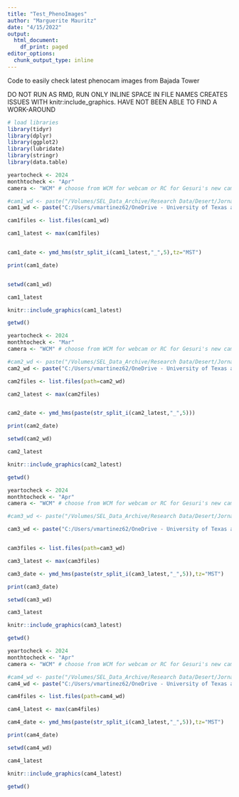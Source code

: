 ```yaml
---
title: "Test_PhenoImages"
author: "Marguerite Mauritz"
date: "4/15/2022"
output:
  html_document:
    df_print: paged
editor_options:
  chunk_output_type: inline
---
```

Code to easily check latest phenocam images from Bajada Tower

DO NOT RUN AS RMD, RUN ONLY INLINE
SPACE IN FILE NAMES CREATES ISSUES WITH knitr:include_graphics. 
HAVE NOT BEEN ABLE TO FIND A WORK-AROUND

```r
# load libraries
library(tidyr)
library(dplyr)
library(ggplot2)
library(lubridate)
library(stringr)
library(data.table)
```

```r
yeartocheck <- 2024
monthtocheck <- "Apr"
camera <- "WCM" # choose from WCM for webcam or RC for Gesuri's new cameras

#cam1_wd <- paste("/Volumes/SEL_Data_Archive/Research Data/Desert/Jornada/Bahada/Phenocam/TwrPhenocam/Cam1_Tram/",yeartocheck,"/",sep="")
cam1_wd <- paste("C:/Users/vmartinez62/OneDrive - University of Texas at El Paso/Bahada/Phenocam/L0/Bahada_Cam1_Tram/",camera,"/pic/RGB/",yeartocheck,"/",monthtocheck,"/",sep="")

cam1files <- list.files(cam1_wd)

cam1_latest <- max(cam1files)


cam1_date <- ymd_hms(str_split_i(cam1_latest,"_",5),tz="MST")

print(cam1_date)


setwd(cam1_wd)

cam1_latest

knitr::include_graphics(cam1_latest)

getwd()
```


```r
yeartocheck <- 2024
monthtocheck <- "Mar"
camera <- "WCM" # choose from WCM for webcam or RC for Gesuri's new cameras

#cam2_wd <- paste("/Volumes/SEL_Data_Archive/Research Data/Desert/Jornada/Bahada/Phenocam/TwrPhenocam/Cam2_West/",yeartocheck,"/",sep="")
cam2_wd <- paste("C:/Users/vmartinez62/OneDrive - University of Texas at El Paso/Bahada/Phenocam/L0/Bahada_Cam2_West/",camera,"/pic/RGB/",yeartocheck,"/",monthtocheck,"/",sep="")

cam2files <- list.files(path=cam2_wd)

cam2_latest <- max(cam2files)


cam2_date <- ymd_hms(paste(str_split_i(cam2_latest,"_",5)))

print(cam2_date)

setwd(cam2_wd)

cam2_latest

knitr::include_graphics(cam2_latest)

getwd()
```

```r
yeartocheck <- 2024
monthtocheck <- "Apr"
camera <- "WCM" # choose from WCM for webcam or RC for Gesuri's new cameras

#cam3_wd <- paste("/Volumes/SEL_Data_Archive/Research Data/Desert/Jornada/Bahada/Phenocam/TwrPhenocam/cam3_SouthWest/",yeartocheck,"/",sep="")

cam3_wd <- paste("C:/Users/vmartinez62/OneDrive - University of Texas at El Paso/Bahada/Phenocam/L0/Bahada_cam3_SouthWest/",camera,"/pic/RGB/",yeartocheck,"/",monthtocheck,"/",sep="")


cam3files <- list.files(path=cam3_wd)

cam3_latest <- max(cam3files)

cam3_date <- ymd_hms(paste(str_split_i(cam3_latest,"_",5)),tz="MST")

print(cam3_date)

setwd(cam3_wd)

cam3_latest

knitr::include_graphics(cam3_latest)

getwd()
```

```r
yeartocheck <- 2024
monthtocheck <- "Apr"
camera <- "WCM" # choose from WCM for webcam or RC for Gesuri's new cameras

#cam4_wd <- paste("/Volumes/SEL_Data_Archive/Research Data/Desert/Jornada/Bahada/Phenocam/TwrPhenocam/cam4_South/",yeartocheck,"/",sep="")
cam4_wd <- paste("C:/Users/vmartinez62/OneDrive - University of Texas at El Paso/Bahada/Phenocam/L0/Bahada_cam3_SouthWest/",camera,"/pic/RGB/",yeartocheck,"/",monthtocheck,"/",sep="")

cam4files <- list.files(path=cam4_wd)

cam4_latest <- max(cam4files)

cam4_date <- ymd_hms(paste(str_split_i(cam3_latest,"_",5)),tz="MST")

print(cam4_date)

setwd(cam4_wd)

cam4_latest

knitr::include_graphics(cam4_latest)

getwd()
```